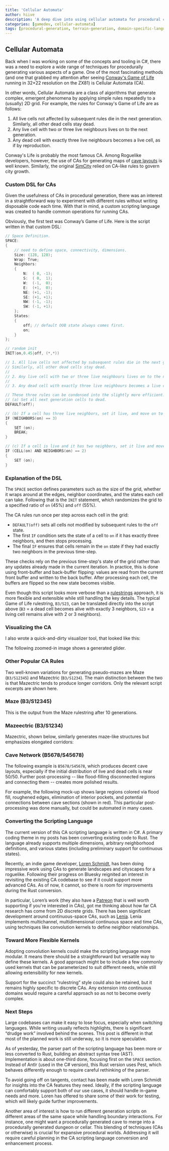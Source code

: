 ```yaml
---
title: 'Cellular Automata'
author: hiive
description: 'A deep dive into using cellular automata for procedural content generation, exploring discrete and continuous CA frameworks, custom scripting language features, visual examples, and post-processing techniques for game development.'
categories: [gamedev, cellular-automata]
tags: [procedural-generation, terrain-generation, domain-specific-language, c-sharp, rust]
---
```


## Cellular Automata

Back when I was working on some of the concepts and tooling in C#, there was a need to explore a wide range of
techniques for procedurally generating various aspects of a game. One of the most fascinating methods (and one that
grabbed my attention after seeing [Conway's Game of Life](https://en.wikipedia.org/wiki/Conway%27s_Game_of_Life) running
in 32×22 resolution on the ZX81) is Cellular Automata (CA).

In other words, Cellular Automata are a class of algorithms that generate complex, emergent phenomena by applying simple
rules repeatedly to a (usually) 2D grid. For example, the rules for Conway's Game of Life are as follows:

1. All live cells not affected by subsequent rules die in the next generation. Similarly, all other dead cells stay dead.
2. Any live cell with two or three live neighbours lives on to the next generation.
3. Any dead cell with exactly three live neighbours becomes a live cell, as if by reproduction.

Conway's Life is probably the most famous CA. Among Roguelike developers, however, the use of CAs for generating maps
of [cave layouts](https://www.roguebasin.com/index.php/Cellular_Automata_Method_for_Generating_Random_Cave-Like_Levels)
is well known. Similarly, the original [SimCity](https://en.wikipedia.org/wiki/SimCity_(1989_video_game)) relied on
CA-like rules to govern city growth.

### Custom DSL for CAs

Given the usefulness of CAs in procedural generation, there was an interest in a straightforward way to experiment with
different rules without writing disposable code each time. With that in mind, a custom scripting language was created to
handle common operations for running CAs.

Obviously, the first test was Conway’s Game of Life. Here is the script written in that custom DSL:


```c
// Space Definition.
SPACE:
{
	// need to define space, connectivity, dimensions.
	Size: (128, 128);
	Wrap: True;
	Neighbors:
	{
		N:	( 0, -1);
		S:	( 0,  1);
		W:	(-1,  0);
		E:	(+1,  0);
		NE: (+1, -1);
		SE: (+1, +1);
		NW: (-1, -1);
		SW: (-1, +1);
	};
	States:
	{
		off; // default OOB state always comes first.
		on;
	}
};

// random init
INIT(on,0.45|off, (*,*))

// 1. All live cells not affected by subsequent rules die in the next generation.
// Similarly, all other dead cells stay dead.
//
// 2. Any live cell with two or three live neighbours lives on to the next generation.
//
// 3. Any dead cell with exactly three live neighbours becomes a live cell, as if by reproduction.

// These three rules can be condensed into the slightly more efficient:
// (a) Set all next generation cells to dead.
DEFAULT(off);

// (b) If a cell has three live neighbors, set it live, and move on to the next cell.
IF (NEIGHBORS(on) == 3)
{
	SET (on);
	BREAK;
}

// (c) If a cell is live and it has two neighbors, set it live and move to the next cell
IF (CELL(on) AND NEIGHBORS(on) == 2)
{
	SET (on);
}
```

### Explanation of the DSL
The `SPACE` section defines parameters such as the size of the grid, whether it wraps around at the edges, neighbor
coordinates, and the states each cell can take. Following that is the `INIT` statement, which randomizes the grid to a
specified ratio of `on` (45%) and `off` (55%).

The CA rules run once per step across each cell in the grid:

- `DEFAULT(off)` sets all cells not modified by subsequent rules to the `off` state.
- The first `IF` condition sets the state of a cell to `on` if it has exactly three neighbors, and then stops processing.
- The final `IF` ensures that cells remain in the `on` state if they had exactly two neighbors in the previous time-step.

These checks rely on the previous time-step's state of the grid rather than any updates already made in the current iteration.
In practice, this is done using front-buffer and back-buffer flipping: values are read from the current front buffer and
written to the back buffer. After processing each cell, the buffers are flipped so the new state becomes visible.

Even though this script looks more verbose than a [rulestrings](https://conwaylife.com/wiki/Rulestring) approach, it is
more flexible and extensible while still handling the key details. The typical Game of Life rulestring, `B3/S23`, can be
translated directly into the script above (`B3` = a dead cell becomes alive with exactly 3 neighbors, `S23` = a living
cell remains alive with 2 or 3 neighbors).

### Visualizing the CA

I also wrote a quick-and-dirty visualizer tool, that looked like this:

<LightboxGallery>
    <GalleryEntry src="/src/assets/images/hiivelabs.com/blog/ca/ca-editor.png"
                  alt="Script editor on the left with CA simulation output on the right."
                  description="A screenshot demonstrating a custom DSL script for Conway’s Game of Life on the left,
                  with a black-and-white real-time visualization of the evolving pattern on the right. A console panel
                  displays 'No errors,' confirming the simulation has run successfully."/>
    <GalleryEntry src="/src/assets/images/hiivelabs.com/blog/ca/ca-editor-glider.png"
                  alt="Script editor on the left, simulation output on the right, highlighting a glider with a red circle."
                  description="A code editor on the left features a DSL for Conway’s Game of Life. On the right, white cells evolve
                  against a dark background over multiple generations. The cluster of five cells circled in red forms a
                  glider, a pattern that moves diagonally across the grid." />
</LightboxGallery>

The following zoomed-in image shows a generated glider.

<LightboxImage src="/src/assets/images/hiivelabs.com/blog/ca/glider.png"
              alt="Close-up of a glider in Conway's Game of Life."
               description="A zoomed-in look at a small, self-propagating cluster of cells known as a glider,
               traveling diagonally through the grid in a repeating cycle."/>

### Other Popular CA Rules
Two well-known variations for generating pseudo-mazes are Maze (`B3/S12345`) and Mazectric (`B3/S1234`). The main
distinction between the two is that Mazectric tends to produce longer corridors.
Only the relevant script excerpts are shown here.

### Maze (B3/S12345)
This is the output from the Maze rulestring after 10 generations.

<LightboxImage src="/src/assets/images/hiivelabs.com/blog/ca/ca-maze.png"
              alt="Maze-like structure generated by the B3/S12345 rules"
              description="A ten-generation snapshot of a Maze CA, showcasing winding corridors and branching pathways
              formed using the B3/S12345 ruleset."/>

### Mazeectric (B3/S1234)
Mazectric, shown below, similarly generates maze-like structures but emphasizes elongated corridors:

<LightboxImage src="/src/assets/images/hiivelabs.com/blog/ca/ca-mazectric.png"
               alt="Mazectric pattern emphasizing elongated corridors"
               description="A ten-generation snapshot of the Mazectric CA, generated by the B3/S1234 ruleset.
               It highlights longer, more winding passages than the standard Maze variant."/>


### Cave Network (B5678/S45678)
The following example is `B5678/S45678`, which produces decent cave layouts, especially if the initial distribution of
live and dead cells is near 50/50. Further post-processing -- like flood-filling disconnected regions and connecting
them -- creates more polished results.

<LightboxImage src="/src/assets/images/hiivelabs.com/blog/ca/ca-cave.png"
               alt="Cave-like terrain produced by the B5678/S45678 rules."
               description="A 10-generation view illustrating how the B5678/S45678 CA ruleset creates sprawling caves.
               Although this ruleset unecessarily references the maximum number of neighbors (mirroring the rulestring’s format),
               it still yields a substantial cave network suitable for further post-processing"/>

For example, the following mock-up shows large regions colored via flood fill, roughened edges, elimination of interior
pockets, and potential connections between cave sections (shown in red). This particular post-processing was done
manually, but could be automated in many cases.

<LightboxImage src="/src/assets/images/hiivelabs.com/blog/ca/ca-cave-postprocess.png"
               alt="Post-processed cave map with flood-filled regions and roughened edges."
               description="A cave layout with color-coded regions and eliminated interior pockets. Red lines
               indicate suggested connections between separate areas, creating a more cohesive overall map."/>


### Converting the Scripting Language
The current version of this CA scripting language is written in C#. A primary coding theme in my posts has been
converting existing code to Rust. The language already supports multiple dimensions, arbitrary neighborhood definitions,
and various states (including preliminary support for continuous states).


Recently, an indie game developer, [Loren Schmidt](https://bsky.app/profile/lorenschmidt.bsky.social), has been doing
impressive work using CAs to generate landscapes and cityscapes for a roguelike. Following their progress on Bluesky
reignited an interest in revisiting the existing CA codebase to see if it could support more advanced CAs. As of now,
it cannot, so there is room for improvements during the Rust conversion.

In particular, Loren’s work (they also have a [Patreon](https://www.patreon.com/vacuumflowers) that is well worth supporting
if you're interested in CAs), got me thinking about how far CA research has come from 2D discrete grids.
There has been significant development around continuous-space CAs, such as [Lenia](https://en.wikipedia.org/wiki/Lenia).
Lenia implements multichannel, multidimensional continuous space and time CAs, using techniques like convolution
kernels to define neighbor relationships.

<LightboxImage src="/src/assets/images/hiivelabs.com/blog/ca/ca-lenia.png"
               alt="Lenia CA visualization with smoothly evolving patterns."
               description="An example of Lenia, a continuous-space cellular automaton framework. It demonstrates
               how multichannel, multidimensional CAs can produce fluid and organic behaviors over time."/>

### Toward More Flexible Kernels

Adopting convolution kernels could make the scripting language more modular. It means there should be a straightforward
but versatile way to define these kernels. A good approach might be to include a few commonly used kernels that can be
parameterized to suit different needs, while still allowing extensibility for new kernels.

Support for the succinct “rulestring” style could also be retained, but it remains highly specific to discrete CAs.
Any extension into continuous domains would require a careful approach so as not to become overly complex.

### Next Steps
Large codebases can make it easy to lose focus, especially when switching languages. While writing usually reflects
highlights, there is significant “drudge work” involved behind the scenes. This post is different in that most of the
planned work is still underway, so it is more speculative.

As of yesterday, the parser part of the scripting language has been more or less converted to Rust, building an abstract
syntax tree (AST). Implementation is about one-third done, focusing first on the `SPACE` section. Instead of Antlr
(used in the C# version), this Rust version uses Pest, which behaves differently enough to require careful rethinking
of the parser.

To avoid going off on tangents, contact has been made with Loren Schmidt for insights into the CA features they need.
Ideally, if the scripting language can comfortably support both of our use cases, it should handle in-game needs and
more. Loren has offered to share some of their work for testing, which will likely guide further improvements.

Another area of interest is how to run different generation scripts on different areas of the same space while handling
boundary interactions. For instance, one might want a procedurally generated cave to merge into a procedurally generated
dungeon or cellar. This blending of techniques (CAs or otherwise) is crucial for expansive procedural worlds.
Addressing it will require careful planning in the CA scripting language conversion and enhancement process.





